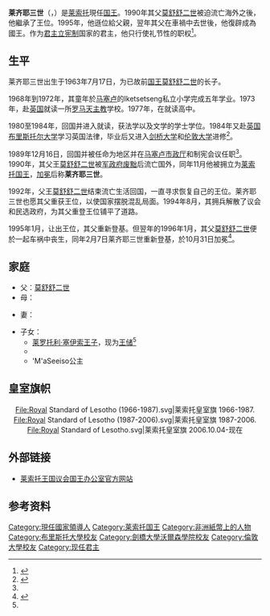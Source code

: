 {{Infobox royalty
|name         = [[莱齐耶三世|莱齐耶三世]]<br>Letsie III
|image        = Letsie III.jpg|120px
|caption      = 国王莱齐耶三世
|succession   = {{flag|Lesotho}}[[莱索托国王|國王]]
|reign        = 1996年2月7日-至今（{{age in years and days|1996|2|7|age=no}}）
|coronation   = 1997年10月31日
|suc-type     = [[王储|王储]]
|predecessor = {{le|马莫哈托王后|Queen Mamohato of Lesotho}}<small>（[[摄政|摄政]]）</small>
|successor    = [[莱罗托利·塞伊索王子|莱罗托利·塞伊索王子]]
|reg-type     = {{nowrap|[[莱索托首相|首相]]}}
|regent       = {{List collapsed|title=''查看列表''|1={{le|恩祖·莫赫勒|Ntsu Mokhehle}}<br>[[帕卡利塔·莫西西里|帕卡利塔·莫西西里]]<br>[[汤姆·塔巴内|汤姆·塔巴内]]<br>[[穆凯齐·马乔罗|穆凯齐·马乔罗]]}}
|reign1        = 1990年11月12日-1995年1月25日（{{age in years and days|1990|11|12|1995|1|25|age=no}}）
|coronation1   = 
|predecessor1 = [[莫舒舒二世|莫舒舒二世]]
|successor1    = [[莫舒舒二世|莫舒舒二世]]<small>（復位）</small>
|reg-type1    = {{nowrap|[[莱索托首相|首相]]}}
|regent1      = {{List collapsed|title=''查看列表''|1={{le|贾斯汀·里克哈尼亚|Justin Lekhanya}}<br>{{le|埃利亚斯·菲索尼亚·瑞马埃马|Elias Phisoana Ramaema}}<br>{{le|恩祖·莫赫勒|Ntsu Mokhehle}}<br>{{le|海·佛福尔欧|Hae Phoofolo}}<small>（代理）</small><br>恩祖·莫赫勒}}
|spouse       = {{le|玛塞纳蒂·莫哈托·塞伊索王后|Queen 'Masenate Mohato Seeiso}}
|issue-link   = #子嗣
|issue        = {{le|塞納托爾·塞伊索公主|Princess Senate Seeiso}}<br>瑪塞伊索<br>[[莱罗托利·塞伊索王子|莱罗托利·塞伊索王子]]
|house        = [[莫舒舒一世|莫舒舒家族]]
|father       = [[莫舒舒二世|莫舒舒二世]]
|mother       = {{le|马莫哈托王后|Queen Mamohato of Lesotho}}
|birth_date   = {{birth date and age|1963|7|17|}}
|birth_place  = {{flag|Lesotho}}馬塞盧區
|death_date   =
|death_place  =
|religion     = [[罗马天主教|罗马天主教]]
|full name    = 戴维·莫哈托·贝伦·塞伊索<br>David Mohato Bereng Seeiso
}}
'''莱齐耶三世'''（{{lang-en|Letsie III}}，{{bd|1963年|7月17日|catIdx=L}}）是[[莱索托|莱索托]]現任[[莱索托国王|国王]]。1990年其父[[莫舒舒二世|莫舒舒二世]]被迫流亡海外之後，他繼承了王位。1995年，他遜位給父親，翌年其父在車禍中去世後，他復辟成為國王。作为[[君主立宪制|君主立宪制]]国家的君主，他只行使礼节性的职权<ref name="About">{{Cite web|url=http://www.bbc.com/news/world-africa-13728326|title=Lesotho profile|accessdate=2014-07-07|author=|last=|first=|authorlink=|coauthors=|date=13 March 2014|year=|month=|format=|work=[[BBC新闻|BBC新闻]]|publisher=|pages=|language=en|doi=|archiveurl=https://web.archive.org/web/20140311050724/http://www.bbc.com/news/world-africa-13728326|archivedate=2014-03-11|quote=The monarch has no legislative or executive powers.|deadurl=yes}} </ref>。

== 生平 ==
莱齐耶三世出生于1963年7月17日，为已故前[[莱索托国王|国王]][[莫舒舒二世|莫舒舒二世]]的长子。

1968年到1972年，其童年於[[马塞卢|马塞卢]]的Iketsetseng私立小学完成五年学业。1973年，赴[[英国|英国]]就读一所[[罗马天主教|罗马天主教]]学校。1977年，在{{tsl|en|Ampleforth College|安普利弗斯学院}}就读高中。

1980至1984年，回国并进入{{tsl|en|National University of Lesotho|莱索托国立大学}}就读，获法学以及文学的学士学位。1984年又赴[[英国|英国]][[布里斯托尔大学|布里斯托尔大学]]学习英国法律，毕业后又进入[[剑桥大学|剑桥大学]]和[[伦敦大学|伦敦大学]]进修<ref name="About1">{{Cite web|url=http://ls.china-embassy.org/eng/li/IP/t580793.htm|title=His Majesty King Letsie III|accessdate=2014-07-07|author=|last=|first=|authorlink=|coauthors=|date=2009-08-26|year=|month=|format=|work=Embassy of the People's Republic of China in the Kingdom of Lesotho|publisher=|pages=|language=en|doi=|archiveurl=https://web.archive.org/web/20140707061201/http://ls.china-embassy.org/eng/li/IP/t580793.htm|archivedate=2014-07-07|quote=|deadurl=yes}} </ref>。  

1989年12月16日，回国并被任命为地区{{link-en|最高酋长|Paramount chief}}并在[[马塞卢|马塞卢]][[市政厅|市政厅]]和制宪会议任职<ref name=About1/>。1990年，其父王[[莫舒舒二世|莫舒舒二世]]被[[军政府|军政府]][[废黜|废黜]]后流亡国外，同年11月他被拥立为[[莱索托国王|莱索托国王]]，[[加冕|加冕]]后称'''莱齐耶三世'''。

1992年，父王[[莫舒舒二世|莫舒舒二世]]结束流亡生活回国，一直寻求恢复自己的王位。莱齐耶三世也愿其父重获王位，以使国家摆脱混乱局面。1994年8月，其拥兵解散了议会和民选政府，为其父重登王位铺平了道路。

1995年1月，让出王位，其父重新登基。但翌年的1996年1月，其父[[莫舒舒二世|莫舒舒二世]]便於一起车祸中丧生，同年2月7日莱齐耶三世重新登基，於10月31日加冕<ref>{{Cite web|url=http://www.historyfiles.co.uk/KingListsAfrica/AfricaLesotho.htm|title=African Kingdoms-lesotho|accessdate=2014-07-07|author=Juan Fandos-Rius.|last=|first=|authorlink=|coauthors=|date=|year=|month=|format=|work=Kessler Associates|publisher=|pages=|language=en|doi=|archiveurl=https://web.archive.org/web/20140427010646/http://www.historyfiles.co.uk/KingListsAfrica/AfricaLesotho.htm|archivedate=2014-04-27|quote=1996 Letsie III Restored from 7 Feb|deadurl=yes}} </ref>。

== 家庭 ==
*父：[[莫舒舒二世|莫舒舒二世]]
*母：{{link-en|马莫哈托王后|Queen Mamohato of Lesotho}}

*妻：{{link-en|玛塞纳蒂·莫哈托·塞伊索王后|Queen 'Masenate Mohato Seeiso}}

*子女：
**[[莱罗托利·塞伊索王子|莱罗托利·塞伊索王子]]，现为[[王储|王储]]<ref name=About1/>
**{{link-en|塞纳蒂·塞伊索公主|Princess Senate Seeiso}}
**'M'aSeeiso公主

==皇室旗帜==

<center><gallery>
File:Royal Standard of Lesotho (1966-1987).svg|莱索托皇室旗 1966-1987.
File:Royal Standard of Lesotho (1987-2006).svg|莱索托皇室旗 1987-2006.
File:Royal Standard of Lesotho.svg|莱索托皇室旗 2006.10.04-现在
</gallery></center>

== 外部链接 ==
*[https://web.archive.org/web/20140805135949/http://www.parliament.ls/king/ 莱索托王国议会国王办公室官方网站]

== 参考资料 ==
{{reflist}}

{{Current sovereigns}}
{{Authority control}}

{{DEFAULTSORT: Letsie}}
[[Category:現任國家領導人|Category:現任國家領導人]]
[[Category:莱索托国王|Category:莱索托国王]]
[[Category:非洲紙幣上的人物|Category:非洲紙幣上的人物]]
[[Category:布里斯托大學校友|Category:布里斯托大學校友]]
[[Category:劍橋大學沃爾森學院校友|Category:劍橋大學沃爾森學院校友]]
[[Category:倫敦大學校友|Category:倫敦大學校友]]
[[Category:现任君主|Category:现任君主]]